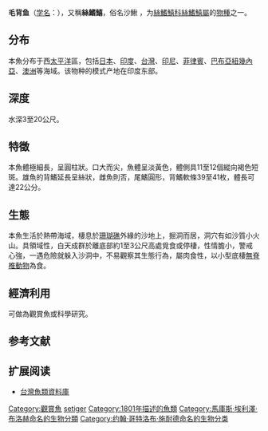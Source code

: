 {{Speciesbox
| name = 絲鰭鱚
| image = BeraGP.jpg
| status = LC
| status_system = IUCN3.1
| status_ref={{r|IUCN}}
| taxon= Trichonotus setiger
| authority = [[Marcus_Elieser_Bloch|Bloch]] & [[J._G._Schneider|Schneider]], 1801
}}

'''毛背鱼'''（[[学名|学名]]：{{lang|la|''Trichonotus setiger''}}），又稱'''絲鰭鱚'''，俗名沙鰍 ，为[[絲鰭鱚科|絲鰭鱚科]][[絲鰭鱚屬|絲鰭鱚屬]]的[[物種|物種]]之一{{r|FishBase}}。

==分布==
本魚分布于西[[太平洋|太平洋]]區，包括[[日本|日本]]、[[印度|印度]]、[[台灣|台灣]]、[[印尼|印尼]]、[[菲律賓|菲律賓]]、[[巴布亞紐幾內亞|巴布亞紐幾內亞]]、[[澳洲|澳洲]]等海域。该物种的模式产地在印度东部。{{r|id8003}}

==深度==
水深3至20公尺{{r|FishBase}}。

==特徵==
本魚體極細長，呈圓柱狀。口大而尖，魚體呈淡黃色，體側具11至12個縱向褐色短斑。雄魚的背鰭延長呈絲狀，雌魚則否，尾鰭圓形，背鰭軟條39至41枚，體長可達22公分{{r|FishBase}}。

==生態==
本魚生活於熱帶海域，棲息於[[珊瑚礁|珊瑚礁]]外緣的沙地上，掘洞而居，洞穴有如沙質小火山。具領域性，白天成群於離底部約1至3公尺高處覓食或停棲，性情膽小，警戒心強，一遇危險就躲入沙洞中，不易觀察其生態行為，屬肉食性，以小型底棲[[無脊椎動物|無脊椎動物]]為食。

==經濟利用==
可做為觀賞魚或科學研究。

== 参考文献 ==
{{reflist|refs=
<ref name=id8003>{{cite web| url =http://www.bioinfo.cn/db05/BjdwSpecies.php?action=view&id=8003| title =毛背鱼| work =中国动物物种编目数据库| publisher =中国科学院微生物研究所| author =中国科学院动物研究所| accessdate =2009-04-16| deadurl =yes| archiveurl =https://web.archive.org/web/20160305054858/http://www.bioinfo.cn/db05/BjdwSpecies.php?action=view&id=8003| archivedate =2016-03-05}}</ref>
<ref name=FishBase>{{FishBase_species|genus=Trichonotus|species=setiger|year=2011|month=12}}</ref>
<ref name=IUCN>Carpenter, K.E. & Smith-Vaniz, W.F. 2016. [http://www.iucnredlist.org/details/69739648/0 ''Trichonotus setiger''] {{Wayback|url=http://www.iucnredlist.org/details/69739648/0 |date=20180621143348 }}. (errata version published in 2017) [[The_IUCN_Red_List_of_Threatened_Species|The IUCN Red List of Threatened Species]] 2016: e.T69739648A115473191. Downloaded on 19 May 2017.</ref>
}}
== 扩展阅读 ==
{{wikispecies|Trichonotus setiger}}
{{refbegin}}
*[http://fishdb.sinica.edu.tw/ 台灣魚類資料庫] {{Wayback|url=http://fishdb.sinica.edu.tw/ |date=20080410000437 }}
{{refend}}
{{Taxonbar|from=Q2544259}}

{{DEFAULTSORT:Trichonotus setiger}}
[[Category:觀賞魚|Category:觀賞魚]]
[[Category:絲鰭鱚科|setiger]]
[[Category:1801年描述的魚類|Category:1801年描述的魚類]]
[[Category:馬庫斯·埃利澤·布洛赫命名的生物分類|Category:馬庫斯·埃利澤·布洛赫命名的生物分類]]
[[Category:约翰·哥特洛布·施耐德命名的生物分类|Category:约翰·哥特洛布·施耐德命名的生物分类]]

{{鰕虎目小作品}}